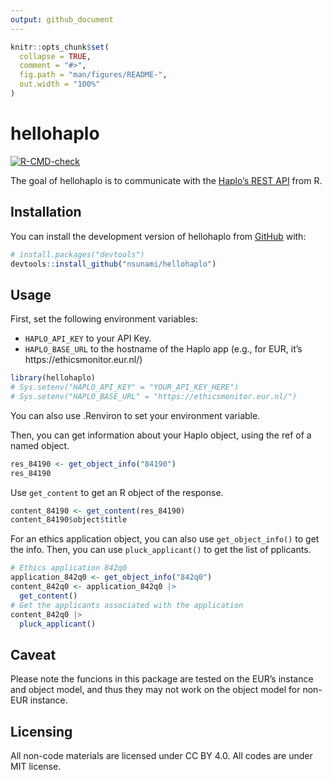 ```yaml
---
output: github_document
---
```


<!-- README.md is generated from README.Rmd. Please edit that file -->

```r
knitr::opts_chunk$set(
  collapse = TRUE,
  comment = "#>",
  fig.path = "man/figures/README-",
  out.width = "100%"
)
```

# hellohaplo

<!-- badges: start -->
[![R-CMD-check](https://github.com/nsunami/hellohaplo/actions/workflows/R-CMD-check.yaml/badge.svg)](https://github.com/nsunami/hellohaplo/actions/workflows/R-CMD-check.yaml)
<!-- badges: end -->

The goal of hellohaplo is to communicate with the [Haplo's REST API](https://docs.haplo.org/rest-api) from R.


## Installation

You can install the development version of hellohaplo from [GitHub](https://github.com/) with:

``` r
# install.packages("devtools")
devtools::install_github("nsunami/hellohaplo")
```

## Usage

First, set the following environment variables:

- `HAPLO_API_KEY` to your API Key.
- `HAPLO_BASE_URL` to the hostname of the Haplo app (e.g., for EUR, it's https://ethicsmonitor.eur.nl/)

```r
library(hellohaplo)
# Sys.setenv("HAPLO_API_KEY" = "YOUR_API_KEY_HERE")
# Sys.setenv("HAPLO_BASE_URL" = "https://ethicsmonitor.eur.nl/")
```

You can also use .Renviron to set your environment variable.

Then, you can get information about your Haplo object, using the ref of a named object.

```r
res_84190 <- get_object_info("84190")
res_84190
```

Use `get_content` to get an R object of the response. 

```r
content_84190 <- get_content(res_84190)
content_84190$object$title
```

For an ethics application object, you can also use `get_object_info()` to get the info. Then, you can use `pluck_applicant()` to get the list of pplicants.


```r
# Ethics application 842q0
application_842q0 <- get_object_info("842q0")
content_842q0 <- application_842q0 |>
  get_content()
# Get the applicants associated with the application
content_842q0 |> 
  pluck_applicant()
```

## Caveat

Please note the funcions in this package are tested on the EUR's instance and object model, and thus they may not work on the object model for non-EUR instance.

## Licensing

All non-code materials are licensed under CC BY 4.0. All codes are under MIT license. 
